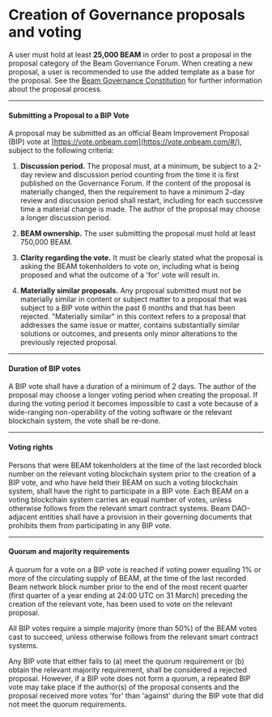 # Creation of Governance proposals and voting

A user must hold at least **25,000 BEAM** in order to post a proposal in the proposal category of the Beam Governance Forum. When creating a new proposal, a user is recommended to use the added template as a base for the proposal. See the [Beam Governance Constitution](http://e/blob/main/constitution/Beam%20Governance%20Constitution%20(Stamped).pdf) for further information about the proposal process.

---

#### Submitting a Proposal to a BIP Vote

A proposal may be submitted as an official Beam Improvement Proposal (BIP) vote at [https://vote.onbeam.com](https://vote.onbeam.com/#/), subject to the following criteria:

1.  **Discussion period.** The proposal must, at a minimum, be subject to a 2-day review and discussion period counting from the time it is first published on the Governance Forum. If the content of the proposal is materially changed, then the requirement to have a minimum 2-day review and discussion period shall restart, including for each successive time a material change is made. The author of the proposal may choose a longer discussion period.

2.  **BEAM ownership.** The user submitting the proposal must hold at least 750,000 BEAM.

3.  **Clarity regarding the vote.** It must be clearly stated what the proposal is asking the BEAM tokenholders to vote on, including what is being proposed and what the outcome of a 'for' vote will result in.

4.  **Materially similar proposals.** Any proposal submitted must not be materially similar in content or subject matter to a proposal that was subject to a BIP vote within the past 6 months and that has been rejected. "Materially similar" in this context refers to a proposal that addresses the same issue or matter, contains substantially similar solutions or outcomes, and presents only minor alterations to the previously rejected proposal.


---

#### Duration of BIP votes

A BIP vote shall have a duration of a minimum of 2 days. The author of the proposal may choose a longer voting period when creating the proposal. If during the voting period it becomes impossible to cast a vote because of a wide-ranging non-operability of the voting software or the relevant blockchain system, the vote shall be re-done. 

---

#### Voting rights

Persons that were BEAM tokenholders at the time of the last recorded block number on the relevant voting blockchain system prior to the creation of a BIP vote, and who have held their BEAM on such a voting blockchain system, shall have the right to participate in a BIP vote. Each BEAM on a voting blockchain system carries an equal number of votes, unless otherwise follows from the relevant smart contract systems. Beam DAO-adjacent entities shall have a provision in their governing documents that prohibits them from participating in any BIP vote.

---

#### Quorum and majority requirements

A quorum for a vote on a BIP vote is reached if voting power equaling 1% or more of the circulating supply of BEAM, at the time of the last recorded Beam network block number prior to the end of the most recent quarter (first quarter of a year ending at 24:00 UTC on 31 March) preceding the creation of the relevant vote, has been used to vote on the relevant proposal. 

All BIP votes require a simple majority (more than 50%) of the BEAM votes cast to succeed, unless otherwise follows from the relevant smart contract systems. 

Any BIP vote that either fails to (a) meet the quorum requirement or (b) obtain the relevant majority requirement, shall be considered a rejected proposal. However, if a BIP vote does not form a quorum, a repeated BIP vote may take place if the author(s) of the proposal consents and the proposal received more votes 'for' than 'against' during the BIP vote that did not meet the quorum requirements.